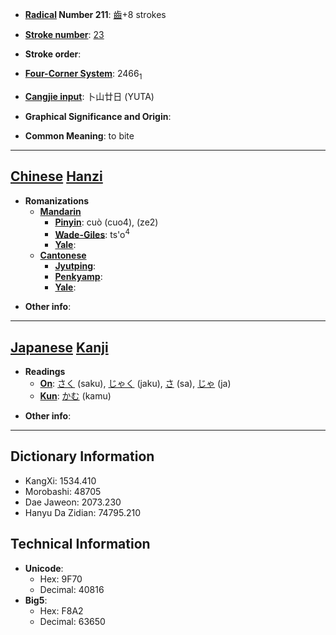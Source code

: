 * '''[[Wiktionary:Chinese radical index| Radical]] Number 211''': [[Wiktionary:Chinese radical index 齒|齒]]+8 strokes

* '''[[Wiktionary:Chinese total strokes index|Stroke number]]''': [[Wiktionary:Chinese total strokes index 23|23]]

* '''Stroke order''': 

* '''[[Wiktionary:Chinese four corner index|Four-Corner System]]''': 2466<sub>1</sub>

* '''[[Wiktionary:Chinese Cangjie index|Cangjie input]]''': 卜山廿日 (YUTA)

* '''Graphical Significance and Origin''': 

* '''Common Meaning''': to bite

----

== [[Chinese]] [[Hanzi]] ==

* '''Romanizations'''
** '''[[Mandarin]]'''
*** '''[[Pinyin]]''': cuò (cuo4), (ze2)
*** '''[[Wade-Giles]]''': ts'o<sup>4</sup>
*** '''[[Yale]]''': 
** '''[[Cantonese]]'''
*** '''[[Jyutping]]''':
*** '''[[Penkyamp]]''': 
*** '''[[Yale]]''': 

* '''Other info''': 

----

== [[Japanese]] [[Kanji]] ==

* '''Readings'''
** '''[[On]]''': [[さく]] (saku), [[じゃく]] (jaku), [[さ]] (sa), [[じゃ]] (ja)
** '''[[Kun]]''': [[かむ]] (kamu)

* '''Other info''':  

----

== Dictionary Information ==

* KangXi: 1534.410
* Morobashi: 48705
* Dae Jaweon: 2073.230
* Hanyu Da Zidian: 74795.210

== Technical Information ==

* '''Unicode''':
** Hex: 9F70
** Decimal: 40816
* '''Big5''':
** Hex: F8A2
** Decimal: 63650